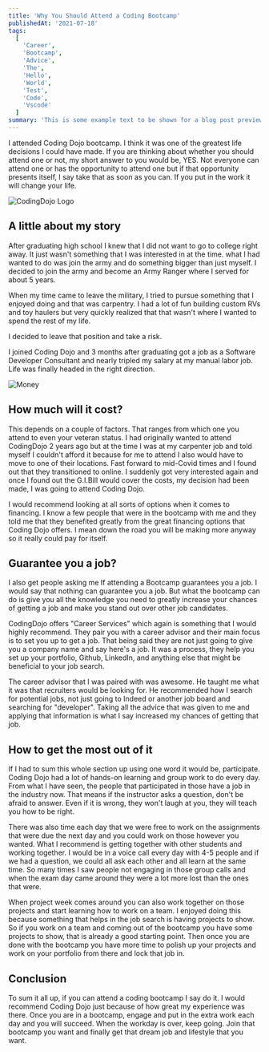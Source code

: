 ```yaml
---
title: 'Why You Should Attend a Coding Bootcamp'
publishedAt: '2021-07-18'
tags:
  [
    'Career',
    'Bootcamp',
    'Advice',
    'The',
    'Hello',
    'World',
    'Test',
    'Code',
    'Vscode'
  ]
summary: 'This is some example text to be shown for a blog post preview.'
---
```


I attended Coding Dojo bootcamp. I think it was one of the greatest life decisions I could have made. If you are thinking about whether you should attend one or not, my short answer to you would be, YES. Not everyone can attend one or has the opportunity to attend one but if that opportunity presents itself, I say take that as soon as you can. If you put in the work it will change your life.

![CodingDojo Logo](https://images.squarespace-cdn.com/content/v1/55085720e4b0813599644fae/1498146542463-REMHTKUIMRSCKC11K9PT/image-asset.png)

## A little about my story

After graduating high school I knew that I did not want to go to college right away. It just wasn't something that I was interested in at the time. what I had wanted to do was join the army and do something bigger than just myself. I decided to join the army and become an Army Ranger where I served for about 5 years.

When my time came to leave the military, I tried to pursue something that I enjoyed doing and that was carpentry. I had a lot of fun building custom RVs and toy haulers but very quickly realized that that wasn't where I wanted to spend the rest of my life.

I decided to leave that position and take a risk.

I joined Coding Dojo and 3 months after graduating got a job as a Software Developer Consultant and nearly tripled my salary at my manual labor job. Life was finally headed in the right direction.

![Money](https://thumbor.forbes.com/thumbor/960x0/https%3A%2F%2Fblogs-images.forbes.com%2Fofx%2Ffiles%2F2018%2F09%2FOFX3-iStock-492595743-1200x800.jpg)

## How much will it cost?

This depends on a couple of factors. That ranges from which one you attend to even your veteran status. I had originally wanted to attend CodingDojo 2 years ago but at the time I was at my carpenter job and told myself I couldn't afford it because for me to attend I also would have to move to one of their locations. Fast forward to mid-Covid times and I found out that they transitioned to online. I suddenly got very interested again and once I found out the G.I.Bill would cover the costs, my decision had been made, I was going to attend Coding Dojo.

I would recommend looking at all sorts of options when it comes to financing. I know a few people that were in the bootcamp with me and they told me that they benefited greatly from the great financing options that Coding Dojo offers. I mean down the road you will be making more anyway so it really could pay for itself.

## Guarantee you a job?

I also get people asking me If attending a Bootcamp guarantees you a job. I would say that nothing can guarantee you a job. But what the bootcamp can do is give you all the knowledge you need to greatly increase your chances of getting a job and make you stand out over other job candidates.

CodingDojo offers "Career Services" which again is something that I would highly recommend. They pair you with a career advisor and their main focus is to set you up to get a job. That being said they are not just going to give you a company name and say here's a job. It was a process, they help you set up your portfolio, Github, LinkedIn, and anything else that might be beneficial to your job search.

The career advisor that I was paired with was awesome. He taught me what it was that recruiters would be looking for. He recommended how I search for potential jobs, not just going to Indeed or another job board and searching for "developer". Taking all the advice that was given to me and applying that information is what I say increased my chances of getting that job.

## How to get the most out of it

If I had to sum this whole section up using one word it would be, participate. Coding Dojo had a lot of hands-on learning and group work to do every day. From what I have seen, the people that participated in those have a job in the industry now. That means if the instructor asks a question, don't be afraid to answer. Even if it is wrong, they won't laugh at you, they will teach you how to be right.

There was also time each day that we were free to work on the assignments that were due the next day and you could work on those however you wanted. What I recommend is getting together with other students and working together. I would be in a voice call every day with 4-5 people and if we had a question, we could all ask each other and all learn at the same time. So many times I saw people not engaging in those group calls and when the exam day came around they were a lot more lost than the ones that were.

When project week comes around you can also work together on those projects and start learning how to work on a team. I enjoyed doing this because something that helps in the job search is having projects to show. So if you work on a team and coming out of the bootcamp you have some projects to show, that is already a good starting point. Then once you are done with the bootcamp you have more time to polish up your projects and work on your portfolio from there and lock that job in.

## Conclusion

To sum it all up, if you can attend a coding bootcamp I say do it. I would recommend Coding Dojo just because of how great my experience was there. Once you are in a bootcamp, engage and put in the extra work each day and you will succeed. When the workday is over, keep going. Join that bootcamp you want and finally get that dream job and lifestyle that you want.
